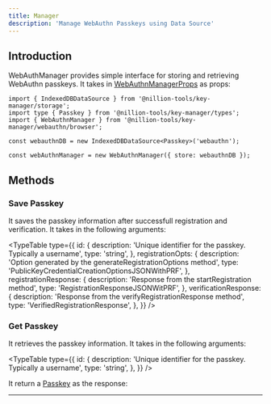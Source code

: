 ```yaml
---
title: Manager
description: 'Manage WebAuthn Passkeys using Data Source'
---
```



## Introduction

WebAuthManager provides simple interface for storing and retrieving WebAuthn passkeys. It takes in [WebAuthnManagerProps](/api-docs/interfaces/Key_Manager.types.WebAuthnManagerProps.html) as props:

<AutoTypeTable path='content/types.ts' name='WebAuthnManagerProps' />

```tsx
import { IndexedDBDataSource } from '@nillion-tools/key-manager/storage';
import type { Passkey } from '@nillion-tools/key-manager/types';
import { WebAuthnManager } from '@nillion-tools/key-manager/webauthn/browser';

const webauthnDB = new IndexedDBDataSource<Passkey>('webauthn');

const webAuthnManager = new WebAuthnManager({ store: webauthnDB });
```

## Methods

### Save Passkey

It saves the passkey information after successfull registration and verification. It takes in the following arguments:

<TypeTable
  type={{
    id: {
      description: 'Unique identifier for the passkey. Typically a username',
      type: 'string',
    },
    registrationOpts: {
      description: 'Option generated by the generateRegistrationOptions method',
      type: 'PublicKeyCredentialCreationOptionsJSONWithPRF',
    },
    registrationResponse: {
      description: 'Response from the startRegistration method',
      type: 'RegistrationResponseJSONWitPRF',
    },
    verificationResponse: {
      description: 'Response from the verifyRegistrationResponse method',
      type: 'VerifiedRegistrationResponse',
    },
  }}
/>

### Get Passkey

It retrieves the passkey information. It takes in the following arguments:

<TypeTable
  type={{
    id: {
      description: 'Unique identifier for the passkey. Typically a username',
      type: 'string',
    },
  }}
/>

It return a [Passkey](/api-docs/interfaces/Key_Manager.types.Passkey.html) as the response:

<AutoTypeTable path='content/types.ts' name='Passkey' />

---
